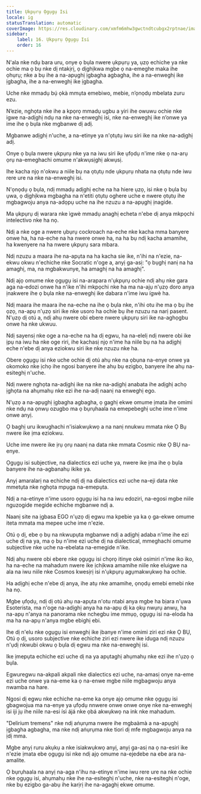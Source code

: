 ```yaml
---
title: Ụkpụrụ Ọgụgụ Isi
locale: ig
statusTranslation: automatic
coverImage: https://res.cloudinary.com/xmfm6mhw3gwctndtcubgx2rptnae/image/upload/v1741354419/small_cover_la_gran_rebelion_28716e29d2.webp
sidebar:
    label: 16. Ụkpụrụ Ọgụgụ Isi
    order: 16
---
```

N'ala nke ndụ bara uru, onye ọ bụla nwere ụkpụrụ ya, ụzọ echiche ya nke ochie ma ọ bụ nke dị ntakịrị, ọ dịghịkwa mgbe ọ na-emeghe maka ihe ọhụrụ; nke a bụ ihe a na-apụghị ịgbagha agbagha, ihe a na-enweghị ike ịgbagha, ihe a na-enweghị ike ịgbagha.

Uche nke mmadụ bụ́ ọkà mmụta emebiwo, mebie, n’ọnọdụ mbelata zuru ezu.

N’ezie, nghọta nke ihe a kpọrọ mmadụ ugbu a yiri ihe owuwu ochie nke igwe na-adịghị ndụ na nke na-enweghị isi, nke na-enweghị ike n’onwe ya ime ihe ọ bụla nke mgbanwe dị adị.

Mgbanwe adịghị n'uche, a na-etinye ya n'ọtụtụ iwu siri ike na nke na-adịghị adị.

Onye ọ bụla nwere ụkpụrụ nke ya na iwu siri ike ụfọdụ n'ime nke ọ na-arụ ọrụ na-emeghachi omume n'akwụsịghị akwụsị.

Ihe kacha njọ n'okwu a niile bụ na ọtụtụ nde ụkpụrụ nhata na ọtụtụ nde iwu rere ure na nke na-enweghị isi.

N'ọnọdụ ọ bụla, ndị mmadụ adịghị eche na ha hiere ụzọ, isi nke ọ bụla bụ ụwa, ọ dịghịkwa mgbagha na n'etiti ọtụtụ oghere uche e nwere ọtụtụ ihe mgbagwoju anya na-adọpụ uche na ihe nzuzu a na-apụghị ịnagide.

Ma ụkpụrụ dị warara nke ìgwè mmadụ anaghị echeta n'ebe dị anya mkpọchi intelectivo nke ha nọ.

Ndị a nke oge a nwere ụbụrụ cockroach na-eche nke kacha mma banyere onwe ha, ha na-eche na ha nwere onwe ha, na ha bụ ndị kacha amamihe, ha kwenyere na ha nwere ụkpụrụ sara mbara.

Ndị nzuzu a maara ihe na-apụta na ha kacha sie ike, n'ihi na n'ezie, na-ekwu okwu n'echiche nke Socratic n'oge a, anyị ga-asị: "ọ bụghị nanị na ha amaghị, ma, na mgbakwunye, ha amaghị na ha amaghị".

Ndị ajọ omume nke ọgụgụ isi na-arapara n'ụkpụrụ ochie ndị ahụ nke gara aga na-edozi onwe ha n'ike n'ihi mkpọchi nke ha ma na-ajụ n'ụzọ doro anya ịnakwere ihe ọ bụla nke na-enweghị ike dabara n'ime iwu ígwè ha.

Ndị maara ihe maara ihe na-eche na ihe ọ bụla nke, n'ihi otu ihe ma ọ bụ ihe ọzọ, na-apụ n'ụzọ siri ike nke usoro ha ochie bụ ihe nzuzu na narị pasent. N'ụzọ dị otú a, ndị ahụ nwere obi ebere nwere ụkpụrụ siri ike na-aghọgbu onwe ha nke ukwuu.

Ndị sayensị nke oge a na-eche na ha dị egwu, ha na-elelị ndị nwere obi ike ịpụ na iwu ha nke oge riri, ihe kachasị njọ n'ime ha niile bụ na ha adịghị eche n'ebe dị anya eziokwu siri ike nke nzuzu nke ha.

Obere ọgụgụ isi nke uche ochie dị otú ahụ nke na ọbụna na-enye onwe ya okomoko nke ịchọ ihe ngosi banyere ihe ahụ bụ ezigbo, banyere ihe ahụ na-esiteghị n'uche.

Ndị nwere nghọta na-adịghị ike na nke na-adịghị anabata ihe adịghị achọ ịghọta na ahụmahụ nke ezi ihe na-adị naanị na enweghị ego.

N'ụzọ a na-apụghị ịgbagha agbagha, ọ gaghị ekwe omume ịmata ihe omimi nke ndụ na ọnwụ ozugbo ma ọ bụrụhaala na emepebeghị uche ime n'ime onwe anyị.

Ọ baghị uru ikwughachi n'isiakwụkwọ a na nanị nnukwu mmata nke Ọ Bụ nwere ike ịma eziokwu.

Uche ime nwere ike ịrụ ọrụ naanị na data nke mmata Cosmic nke Ọ BỤ na-enye.

Ọgụgụ isi subjective, na dialectics ezi uche ya, nwere ike ịma ihe ọ bụla banyere ihe na-agbanahụ ikike ya.

Anyị amaralarị na echiche ndị dị na dialectics ezi uche na-eji data nke mmetụta nke nghọta mpụga na-emepụta.

Ndị a na-etinye n'ime usoro ọgụgụ isi ha na iwu edoziri, na-egosi mgbe niile nguzogide megide echiche mgbanwe ndị a.

Naanị site na ịgbasa EGO n'ụzọ dị egwu ma kpebie ya ka ọ ga-ekwe omume iteta mmata ma mepee uche ime n'ezie.

Otú ọ dị, ebe ọ bụ na nkwupụta mgbanwe ndị a adịghị adaba n'ime ihe ezi uche dị na ya, ma ọ bụ n'ime ezi uche dị na dialectical, mmeghachi omume subjective nke uche na-ebelata na-emegide n'ike.

Ndị ahụ nwere obi ebere nke ọgụgụ isi chọrọ itinye oké osimiri n'ime iko iko, ha na-eche na mahadum nwere ike ịchịkwa amamihe niile nke eluigwe na ala na iwu niile nke Cosmos kwesịrị isi n'ụkpụrụ agụmakwụkwọ ha ochie.

Ha adịghị eche n'ebe dị anya, ihe atụ nke amamihe, ọnọdụ emebi emebi nke ha nọ.

Mgbe ụfọdụ, ndị dị otú ahụ na-apụta n'otu ntabi anya mgbe ha bịara n'ụwa Esoterista, ma n'oge na-adịghị anya ha na-apụ dị ka ọkụ nwụrụ anwụ, ha na-apụ n'anya na panorama nke nchegbu ime mmụọ, ọgụgụ isi na-eloda ha ma ha na-apụ n'anya mgbe ebighị ebi.

Ihe dị n'elu nke ọgụgụ isi enweghị ike ịbanye n'ime omimi ziri ezi nke Ọ BỤ, Otú ọ dị, usoro subjective nke echiche ziri ezi nwere ike iduga ndị nzuzu n'ụdị nkwubi okwu ọ bụla dị egwu ma nke na-enweghị isi.

Ike ịmepụta echiche ezi uche dị na ya apụtaghị ahụmahụ nke ezi ihe n'ụzọ ọ bụla.

Egwuregwu na-akpali akpali nke dialectics ezi uche, na-amasị onye na-eme ezi uche onwe ya na-eme ka ọ na-enwe mgbe niile mgbagwoju anya nwamba na hare.

Ngosi dị egwu nke echiche na-eme ka onye ajọ omume nke ọgụgụ isi gbagwojua ma na-enye ya ụfọdụ nnwere onwe onwe onye nke na-enweghị isi iji jụ ihe niile na-esi ísì ájá nke ọbá akwụkwọ na ink nke mahadum.

"Delirium tremens" nke ndị aṅụrụma nwere ihe mgbaàmà a na-apụghị ịgbagha agbagha, ma nke ndị aṅụrụma nke tiori dị mfe mgbagwoju anya na ịdị mma.

Mgbe anyị ruru akụkụ a nke isiakwụkwọ anyị, anyị ga-asị na ọ na-esiri ike n'ezie ịmata ebe ọgụgụ isi nke ndị ajọ omume na-ejedebe na ebe ara na-amalite.

Ọ bụrụhaala na anyị na-aga n'ihu na-etinye n'ime iwu rere ure na nke ochie nke ọgụgụ isi, ahụmahụ nke ihe na-esiteghị n'uche, nke na-esiteghị n'oge, nke bụ ezigbo ga-abụ ihe karịrị ihe na-agaghị ekwe omume.

